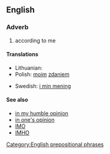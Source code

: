 ==English==
===Adverb===
{{infl|en|adverb|head=[[in]] [[my]] [[opinion]]}}

#according to me

====Translations====
{{trans-top|according to me}}
* Lithuanian: {{t-|lt|mano nuomone|xs=Lithuanian}}
* Polish: [[mój|moim]] [[zdanie]]m
{{trans-mid}}
*Swedish: [[i min mening]]
{{trans-bottom}}

====See also====
* [[in my humble opinion]]
* [[in one's opinion]]
* [[IMO]]
* [[IMHO]]

[[Category:English prepositional phrases]]